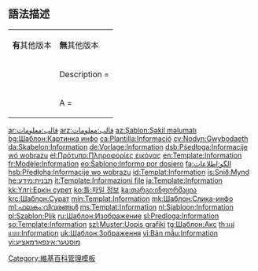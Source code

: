 <noinclude>{{template doc page viewed directly}}</noinclude>
==語法描述==
{|
|-
| '''有'''其他版本
| '''無'''其他版本
|-
| style="vertical-align: top;" |
<pre>{{Information
| Description = 
| Source = 
| Date = 
| Author = 
| Permission = 
| other_versions = 
}}</pre>
| style="vertical-align: top;" |
<pre>{{Information
| Description = 
| Source = 
| Date = 
| Author = 
| Permission = 
}}
</pre>
|-
| style="vertical-align: top;" |
<pre>{{Information
| A = 
| B = 
| C = 
| D = 
| E = 
| F = 
}}</pre>
| style="vertical-align: top;" |
<pre>{{Information
| A = 
| B = 
| C = 
| D = 
| E = 
}}
</pre>
|}
<includeonly>
<!-- 本行下加入模板的分類 -->
[[Category:維基百科管理模板]]
[[Category:檔案頁模板|{{PAGENAME}}]]
<!-- 本行下加入模板的跨語言鏈接 --><!-- ADD INTERWIKIS BELOW THIS LINE -->
[[ar:قالب:معلومات]]
[[arz:قالب:معلومات]]
[[az:Şablon:Şəkil məlumatı]]
[[bg:Шаблон:Картинка инфо]]
[[ca:Plantilla:Informació]]
[[cy:Nodyn:Gwybodaeth]]
[[da:Skabelon:Information]]
[[de:Vorlage:Information]]
[[dsb:Pśedłoga:Informacije wó wobrazu]]
[[el:Πρότυπο:Πληροφορίες εικόνας]]
[[en:Template:Information]]
[[fr:Modèle:Information]]
[[eo:Ŝablono:Informo por dosiero]]
[[fa:الگو:اطلاعات]]
[[hsb:Předłoha:Informacije wo wobrazu]]
[[id:Templat:Information]]
[[is:Snið:Mynd]]
[[he:תבנית:מידע]]
[[it:Template:Informazioni file]]
[[ja:Template:Information]]
[[kk:Үлгі:Еркін сурет]]
[[ko:틀:파일 정보]]
[[ka:თარგი:ინფორმაცია]]
[[krc:Шаблон:Сурат]]
[[min:Templat:Information]]
[[mk:Шаблон:Слика-инфо]]
[[ml:ഫലകം:വിവരങ്ങൾ]]
[[ms:Templat:Information]]
[[nl:Sjabloon:Information]]
[[pl:Szablon:Plik]]
[[ru:Шаблон:Изображение]]
[[sl:Predloga:Information]]
[[so:Template:Information]]
[[szl:Muster:Uopis grafiki]]
[[tg:Шаблон:Акс]]
[[th:แม่แบบ:Information]]
[[uk:Шаблон:Зображення]]
[[vi:Bản mẫu:Information]]
[[yi:מוסטער:אינפארמאציע]]
</includeonly>